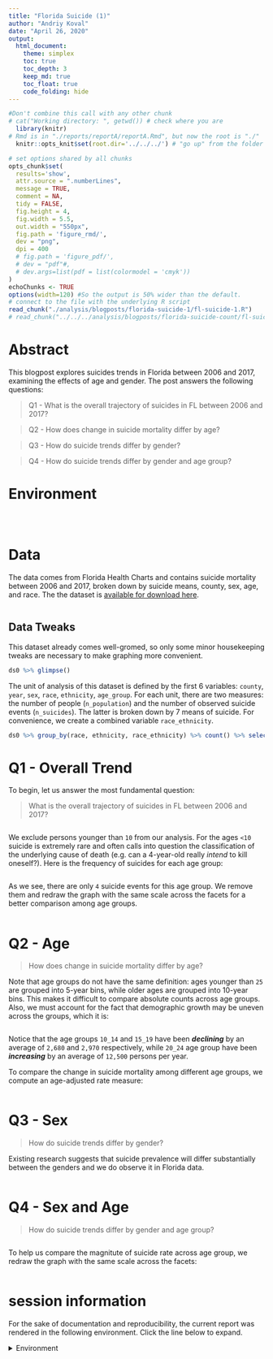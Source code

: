 ```yaml
---
title: "Florida Suicide (1)"
author: "Andriy Koval"
date: "April 26, 2020"
output:
  html_document:
    theme: simplex
    toc: true
    toc_depth: 3
    keep_md: true
    toc_float: true
    code_folding: hide
---
```


<!-- These two chunks should be added in the beginning of every .Rmd that you want to source an .R script -->
<!--  The 1st mandatory chunck  -->
<!--  Set the working directory to the repository's base directory -->
```r
#Don't combine this call with any other chunk 
# cat("Working directory: ", getwd()) # check where you are
  library(knitr)
# Rmd is in "./reports/reportA/reportA.Rmd", but now the root is "./"
  knitr::opts_knit$set(root.dir='../../../') # "go up" from the folder where this .Rmd is save until you arrive at the root/working directory
```

<!--  The 2nd mandatory chunck  -->
<!-- Set the report-wide options, and point to the external code file. -->
```r
# set options shared by all chunks
opts_chunk$set(
  results='show', 
  attr.source = ".numberLines",
  message = TRUE,
  comment = NA, 
  tidy = FALSE,
  fig.height = 4, 
  fig.width = 5.5, 
  out.width = "550px",
  fig.path = 'figure_rmd/',     
  dev = "png",
  dpi = 400
  # fig.path = 'figure_pdf/',     
  # dev = "pdf"#,
  # dev.args=list(pdf = list(colormodel = 'cmyk'))
)
echoChunks <- TRUE
options(width=120) #So the output is 50% wider than the default.
# connect to the file with the underlying R script  
read_chunk("./analysis/blogposts/florida-suicide-1/fl-suicide-1.R") 
# read_chunk("../../../analysis/blogposts/florida-suicide-count/fl-suicide-count.R") 
```
# Abstract

This blogpost explores suicides trends in Florida between 2006 and 2017, examining the effects of age and gender. The post answers the following questions:  

> Q1 - What is the overall trajectory of suicides in FL between 2006 and 2017? 

> Q2 - How does change in suicide mortality differ by age? 

> Q3 - How do suicide trends differ by gender? 

> Q4 - How do suicide trends differ by gender and age group?

# Environment
<!-- Load 'sourced' R files.  Suppress the output when loading packages. --> 
```r
```

 ```r
 ```
 
```r
```

# Data  

The data comes from Florida Health Charts and contains suicide mortality between 2006 and 2017, broken down by suicide means, county, sex, age, and race. The the dataset is [available for download here](https://github.com/dss-hmi/suicide-prevention-2019/blob/b225979bad5e4728d7a594fd455ab929d3ccafb0/data-public/derived/9-population-suicide.csv).  

```r
```


## Data Tweaks
This dataset already comes  well-gromed, so only some minor housekeeping tweaks are necessary to make graphing more convenient. 
```r
ds0 %>% glimpse()
```

The unit of analysis of this dataset is defined by the first 6 variables: `county`, `year`, `sex`, `race`, `ethnicity`, `age_group`. For each unit, there are two measures: the number of people (`n_population`) and the number of observed suicide events (`n_suicides`). The latter is broken down by 7 means of suicide. For convenience, we create a combined variable `race_ethnicity`.

```r
ds0 %>% group_by(race, ethnicity, race_ethnicity) %>% count() %>% select(-n)
```

# Q1 - Overall Trend

To begin, let us answer the most fundamental question: 

> What is the overall trajectory of suicides in FL between 2006 and 2017? 

```r
```

We exclude persons younger than `10` from our analysis. For the ages `<10` suicide is extremely rare and often calls into question the classification of the underlying cause of death (e.g. can a 4-year-old really _intend_ to kill oneself?). Here is the frequency of suicides for each age group: 

```r
```
As we see, there are only `4` suicide events for this age group. We remove them and redraw the graph with the same scale across the facets for a better comparison among age groups.

```r
```


# Q2 - Age

> How does change in suicide mortality differ by age? 

Note that age groups do not have the same definition: ages younger than `25` are grouped into 5-year bins, while older ages are grouped into 10-year bins. This makes it difficult to compare absolute counts across age groups. Also, we must account for the fact that demographic growth may be uneven across the groups, which it is:

```r
```
Notice that the age groups `10_14` and `15_19` have been ___declining___ by an average of `2,680` and `2,970` respectively, while `20_24` age group have been ___increasing___ by an average of `12,500` persons per year. 

To compare the change in suicide mortality among different age groups, we compute an age-adjusted rate measure:

```r
```

# Q3 - Sex 

> How do suicide trends differ by gender? 

Existing research suggests that suicide prevalence will differ substantially between the genders and we do observe it in Florida data.

```r
```

# Q4 - Sex and Age

> How do suicide trends differ by gender and age group?


```r
```

To help us compare the magnitute of suicide rate across age group, we redraw the graph with the same scale across the facets:

```r
```


session information
===========================================================================

For the sake of documentation and reproducibility, the current report was rendered in the following environment.  Click the line below to expand.

<details>
  <summary>Environment <span class="glyphicon glyphicon-plus-sign"></span></summary>
```r
if( requireNamespace("devtools", quietly = TRUE) ) {
  devtools::session_info()
} else {
  sessionInfo()
} 
```
